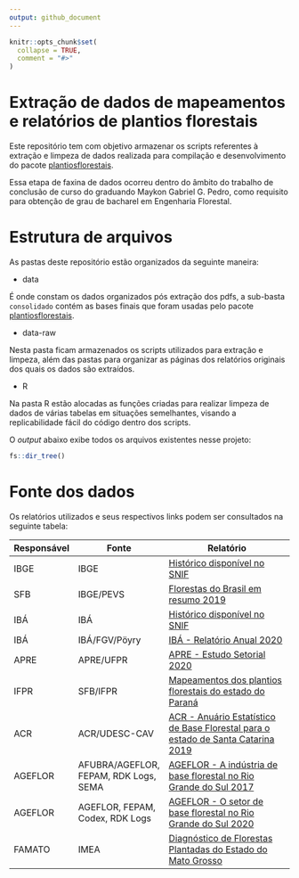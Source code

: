 ```yaml
---
output: github_document
---
```


<!-- README.md is generated from README.Rmd. Please edit that file -->

```r
knitr::opts_chunk$set(
  collapse = TRUE,
  comment = "#>"
)
```

# Extração de dados de mapeamentos e relatórios de plantios florestais

<!-- badges: start -->

<!-- badges: end -->

Este repositório tem com objetivo armazenar os scripts referentes à extração e limpeza de dados realizada para compilação e desenvolvimento do pacote [plantiosflorestais](https://github.com/maykongpedro/plantiosflorestais).

Essa etapa de faxina de dados ocorreu dentro do âmbito do trabalho de conclusão de curso do graduando Maykon Gabriel G. Pedro, como requisito para obtenção de grau de bacharel em Engenharia Florestal.

# Estrutura de arquivos

As pastas deste repositório estão organizados da seguinte maneira:

-   data

É onde constam os dados organizados pós extração dos pdfs, a sub-basta `consolidado` contém as bases finais que foram usadas pelo pacote [plantiosflorestais](https://github.com/maykongpedro/plantiosflorestais).

-   data-raw

Nesta pasta ficam armazenados os scripts utilizados para extração e limpeza, além das pastas para organizar as páginas dos relatórios originais dos quais os dados são extraídos.

-   R

Na pasta R estão alocadas as funções criadas para realizar limpeza de dados de várias tabelas em situações semelhantes, visando a replicabilidade fácil do código dentro dos scripts.

O *output* abaixo exibe todos os arquivos existentes nesse projeto:

```r
fs::dir_tree()
```

# Fonte dos dados

Os relatórios utilizados e seus respectivos links podem ser consultados na seguinte tabela:




| Responsável | Fonte                                 | Relatório                                                                                                                                                                                            |
|-------------|---------------------------------------|------------------------------------------------------------------------------------------------------------------------------------------------------------------------------------------------------|
| IBGE        | IBGE                                  | [Histórico disponível no SNIF](https://dados.gov.br/dataset/sistema-nacional-de-informacoes-florestais-snif/resource/fdf7e4ce-8475-4205-8aad-3f97665b8a41)                                           |
| SFB         | IBGE/PEVS                             | [Florestas do Brasil em resumo 2019](http://www.acr.org.br/uploads/biblioteca/Florestas_Brasil_2019_Portugues.pdf)                                                                                   |
| IBÁ         | IBÁ                                   | [Histórico disponível no SNIF](https://dados.gov.br/dataset/sistema-nacional-de-informacoes-florestais-snif/resource/43251bd6-e2c9-4dc8-93c9-379bf15e29d9)                                           |
| IBÁ         | IBÁ/FGV/Pöyry                         | [IBÁ - Relatório Anual 2020](https://www.iba.org/datafiles/publicacoes/relatorios/relatorio-iba-2020.pdf)                                                                                            |
| APRE        | APRE/UFPR                             | [APRE - Estudo Setorial 2020](https://apreflorestas.com.br/publicacoes/estudo-setorial-apre-2020-2/)                                                                                                 |
| IFPR        | SFB/IFPR                              | [Mapeamentos dos plantios florestais do estado do Paraná](https://apreflorestas.com.br/publicacoes/ifpr-e-sfb-mapeamento-dos-plantios-florestais-do-estado-do-parana/)                               |
| ACR         | ACR/UDESC-CAV                         | [ACR - Anuário Estatístico de Base Florestal para o estado de Santa Catarina 2019](http://www.acr.org.br/uploads/biblioteca/Anuario_ACR_2019_atualizado.pdf)                                         |
| AGEFLOR     | AFUBRA/AGEFLOR, FEPAM, RDK Logs, SEMA | [AGEFLOR - A indústria de base florestal no Rio Grande do Sul 2017](http://www.ageflor.com.br/noticias/wp-content/uploads/2017/08/A-INDUSTRIA-DE-BASE-FLORESTAL-NO-RS-2017.pdf)                      |
| AGEFLOR     | AGEFLOR, FEPAM, Codex, RDK Logs       | [AGEFLOR - O setor de base florestal no Rio Grande do Sul 2020](http://www.ageflor.com.br/noticias/wp-content/uploads/2020/12/O-Setor-de-Base-Florestal-no-Rio-Grande-do-Sul-2020-ano-base-2019.pdf) |
| FAMATO      | IMEA                                  | [Diagnóstico de Florestas Plantadas do Estado do Mato Grosso](http://www.arefloresta.org.br/uploads/downloads/00072201414739.pdf)                                                                    |


